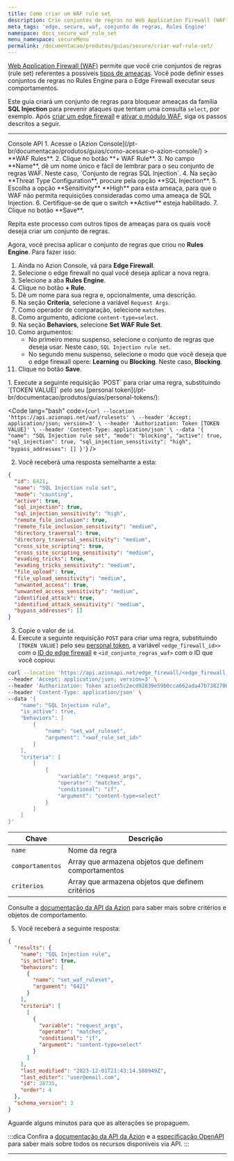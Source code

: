 ```yaml
---
title: Como criar um WAF rule set
description: Crie conjuntos de regras no Web Application Firewall (WAF).
meta_tags: 'edge, secure, waf, conjunto de regras, Rules Engine'
namespace: docs_secure_waf_rule_set
menu_namespace: secureMenu
permalink: /documentacao/produtos/guias/secure/criar-waf-rule-set/
---
```



[Web Application Firewall (WAF)](/pt-br/documentacao/produtos/secure/edge-firewall/web-application-firewall/) permite que você crie conjuntos de regras (rule set) referentes a possíveis [tipos de ameaças](/pt-br/documentacao/produtos/secure/edge-firewall/web-application-firewall/#waf-main-settings). Você pode definir esses conjuntos de regras no Rules Engine para o Edge Firewall executar seus comportamentos.

Este guia criará um conjunto de regras para bloquear ameaças da família **SQL Injection** para prevenir ataques que tentam uma consulta `select`, por exemplo. Após [criar um edge firewall](/pt-br/documentacao/produtos/guias/secure/edge-firewall-definir-main-settings/) e [ativar o módulo WAF](/pt-br/documentacao/produtos/guias/secure/edge-firewall-definir-main-settings/#modulos), siga os passos descritos a seguir.

---

<Tabs client:visible>
    <Fragment slot="tab.console">Console</Fragment>
    <Fragment slot="tab.api">API</Fragment>

<Fragment slot="panel.console">
1. Acesse o [Azion Console](/pt-br/documentacao/produtos/guias/como-acessar-o-azion-console/) > **WAF Rules**.
2. Clique no botão **+ WAF Rule**.
3. No campo **Name**, dê um nome único e fácil de lembrar para o seu conjunto de regras WAF. Neste caso, `Conjunto de regras SQL Injection`.
4. Na seção **Threat Type Configuration**, procure pela opção **SQL Injection**.
5. Escolha a opção **Sensitivity** **High** para esta ameaça, para que o WAF não permita requisições consideradas como uma ameaça de SQL Injection.
6. Certifique-se de que o switch **Active** esteja habilitado.
7. Clique no botão **Save**.

Repita este processo com outros tipos de ameaças para os quais você deseja criar um conjunto de regras.

Agora, você precisa aplicar o conjunto de regras que criou no **Rules Engine**. Para fazer isso:

1. Ainda no Azion Console, vá para **Edge Firewall**.
2. Selecione o edge firewall no qual você deseja aplicar a nova regra.
3. Selecione a aba **Rules Engine**.
4. Clique no botão **+ Rule**.
5. Dê um nome para sua regra e, opcionalmente, uma descrição.
6. Na seção **Criteria**, selecione a variável `Request Args`.
7. Como operador de comparação, selecione `matches`.
8. Como argumento, adicione `content-type=select`.
9. Na seção **Behaviors**, selecione **Set WAF Rule Set**.
10. Como argumentos:
    - No primeiro menu suspenso, selecione o conjunto de regras que deseja usar. Neste caso, `SQL Injection rule set`.
    - No segundo menu suspenso, selecione o modo que você deseja que o edge firewall opere: **Learning** ou **Blocking**. Neste caso, **Blocking**.
11. Clique no botão **Save**.
</Fragment>

<Fragment slot="panel.api">
1. Execute a seguinte requisição `POST` para criar uma regra, substituindo `[TOKEN VALUE]` pelo seu [personal token](/pt-br/documentacao/produtos/guias/personal-tokens/):

<Code lang="bash" code={`
curl --location 'https://api.azionapi.net/waf/rulesets' \
--header 'Accept: application/json; version=3' \
--header 'Authorization: Token [TOKEN VALUE]' \
--header 'Content-Type: application/json' \
--data '{
    "name": "SQL Injection rule set",
    "mode": "blocking",
    "active": true,
    "sql_injection": true,
    "sql_injection_sensitivity": "high",
    "bypass_addresses": []
}'
`} />

2. Você receberá uma resposta semelhante a esta:

```json
{
  "id": 6421,
  "name": "SQL Injection rule set",
  "mode": "counting",
  "active": true,
  "sql_injection": true,
  "sql_injection_sensitivity": "high",
  "remote_file_inclusion": true,
  "remote_file_inclusion_sensitivity": "medium",
  "directory_traversal": true,
  "directory_traversal_sensitivity": "medium",
  "cross_site_scripting": true,
  "cross_site_scripting_sensitivity": "medium",
  "evading_tricks": true,
  "evading_tricks_sensitivity": "medium",
  "file_upload": true,
  "file_upload_sensitivity": "medium",
  "unwanted_access": true,
  "unwanted_access_sensitivity": "medium",
  "identified_attack": true,
  "identified_attack_sensitivity": "medium",
  "bypass_addresses": []
}
```

3. Copie o valor de `id`.
4. Execute a seguinte requisição `POST` para criar uma regra, substituindo `[TOKEN VALUE]` pelo seu [personal token](/pt-br/documentacao/produtos/guias/personal-tokens/), a variável `<edge_firewall_id>>` com o [ID do edge firewall](https://api.azion.com/#015cb4a3-8fa2-4625-9792-2cc271e184eb) e `<id_conjunto_regras_waf>` com o ID que você copiou:

```bash
curl --location 'https://api.azionapi.net/edge_firewall/<edge_firewall_id>/rules_engine' \
--header 'Accept: application/json; version=3' \
--header 'Authorization: Token azion5c2ecd92839e59b0cca662ada47b7382706' \
--header 'Content-Type: application/json' \
--data '{
    "name": "SQL Injection rule",
    "is_active": true,
    "behaviors": [
        {
            "name": "set_waf_ruleset",
            "argument": "<waf_rule_set_id>"
        }
    ],
    "criteria": [
        [
            {
                "variable": "request_args",
                "operator": "matches",
                "conditional": "if",
                "argument": "content-type=select"
            }
        ]
    ]
}'
```

| Chave | Descrição |
| --- | --- |
| `name` | Nome da regra |
| `comportamentos` | Array que armazena objetos que definem comportamentos |
| `criterios` | Array que armazena objetos que definem critérios |

Consulte a [documentação da API da Azion](https://api.azion.com/#ae9cdca8-3949-4b25-b1e6-2e071cd193fc) para saber mais sobre critérios e objetos de comportamento.

5. Você receberá a seguinte resposta:

```json
{
  "results": {
    "name": "SQL Injection rule",
    "is_active": true,
    "behaviors": [
      {
        "name": "set_waf_ruleset",
        "argument": "6421"
      }
    ],
    "criteria": [
      [
        {
          "variable": "request_args",
          "operator": "matches",
          "conditional": "if",
          "argument": "content-type=select"
        }
      ]
    ],
    "last_modified": "2023-12-01T21:43:14.580949Z",
    "last_editor": "user@email.com",
    "id": 28735,
    "order": 4
  },
  "schema_version": 3
}
```

Aguarde alguns minutos para que as alterações se propaguem.

:::dica
Confira a [documentação da API da Azion](https://api.azion.com/) e a [especificação OpenAPI](https://github.com/aziontech/azionapi-openapi/) para saber mais sobre todos os recursos disponíveis via API.
:::
</Fragment>

</Tabs>

---